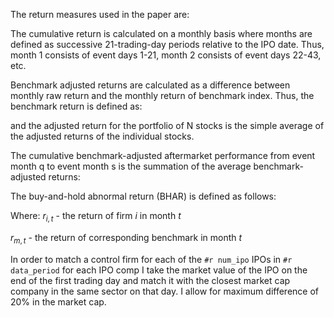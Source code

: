 \subsection{Returns calculation}

The return measures used in the paper are:

\begin{itemize}
  \item
  Cumulative average adjusted returns (CAR)
  \item
  Buy and hold abnormal returns (BHAR)
  \item
  Calendar time abnormal returns (CTAR)
\end{itemize}


\subsubsection{CAR}

The cumulative return is calculated on a monthly basis where months are defined as successive 21-trading-day periods relative to the IPO date. Thus, month 1 consists of event days 1-21, month 2 consists of event days 22-43, etc.

Benchmark adjusted returns are calculated as a difference between monthly raw
return and the monthly return of benchmark index.
Thus, the benchmark return is defined as:

\begin{equation*}
  ar_{i,t} = r_{i,t} - r_{benchmark,t}
\end{equation*}

and the adjusted return for the portfolio of N stocks is the simple average
of the adjusted returns of the individual stocks.

\begin{equation*}
  AR_{t} = \frac{1}{N} \sum_{i = 1}^{N}ar_{i,t}
\end{equation*}


The cumulative benchmark-adjusted aftermarket performance from event
month q to event month s is the summation of the average benchmark-adjusted returns:

\begin{equation*}
  CAR_{q,s} = \sum_{t = q}^{s}AR_{t}
\end{equation*}

\subsubsection{BHAR}

The buy-and-hold abnormal return (BHAR) is defined as follows:

\begin{equation*}
  BHAR_{i,T} = \left[\prod_{t = 1}^{T}(1 + r_{i,t}) - 1\right] - \left[\prod_{t = 1}^{T}(1 + r_{m,t}) - 1\right]= \left[\frac{P_{i,T}}{P_{i,1}} - 1\right] - \left[\frac{P_{m,T}}{P_{m,1}} - 1\right]
\end{equation*}

Where:
$r_{i,t}$ - the return of firm $i$ in month $t$

$r_{m,t}$ - the return of corresponding benchmark in month $t$


\subsection{Control firms matching procedure}
In order to match a control firm for each of the `#r num_ipo` IPOs in `#r data_period` for each IPO comp I take the market value of the IPO on the end 
of the first trading day and match it with the closest market cap company in the
same sector on that day. I allow for maximum difference of 20% in the market cap.

